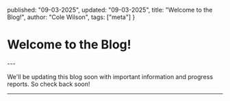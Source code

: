 
  published: "09-03-2025",
  updated: "09-03-2025",
  title: "Welcome to the Blog!",
  author: "Cole Wilson",
  tags: ["meta"]
}

# Welcome to the Blog!

<BlogMeta meta={meta} />
---

We&apos;ll be updating this blog soon with important information and progress reports. So check back soon!

---

<BlogBack/>
